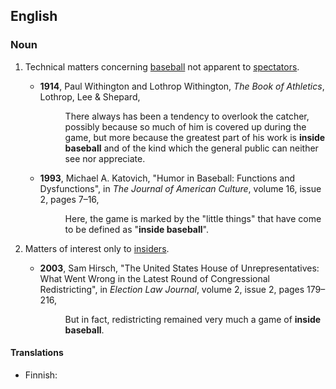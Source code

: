 ==English==
{{wikipedia}}

===Noun===
{{en-noun|head=[[inside]] [[baseball]]|-}}

# {{idiomatic|US|sports}} Technical matters concerning [[baseball]] not apparent to [[spectator]]s.
#* '''1914''', Paul Withington and Lothrop Withington, ''The Book of Athletics'', Lothrop, Lee & Shepard,
#*: There always has been a tendency to overlook the catcher, possibly because so much of him is covered up during the game, but more because the greatest part of his work is '''inside baseball''' and of the kind which the general public can neither see nor appreciate.
#* '''1993''', Michael A. Katovich, "Humor in Baseball: Functions and Dysfunctions", in ''The Journal of American Culture'', volume 16, issue 2, pages 7–16,
#*: Here, the game is marked by the "little things" that have come to be defined as "'''inside baseball'''".
# {{idiomatic|US}} Matters of interest only to [[insider]]s.
#* '''2003''', Sam Hirsch, "The United States House of Unrepresentatives: What Went Wrong in the Latest Round of Congressional Redistricting", in ''Election Law Journal'', volume 2, issue 2, pages 179–216,
#*: But in fact, redistricting remained very much a game of '''inside baseball'''.

====Translations====
{{trans-top|matters of interest only to insiders}}
* Finnish: {{t|fi|sisäpiirijuttu}}
{{trans-mid}}
{{trans-bottom}}